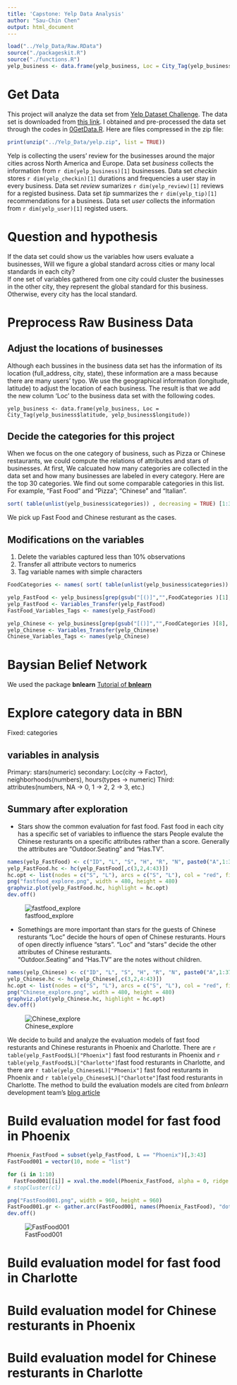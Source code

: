```yaml
---
title: 'Capstone: Yelp Data Analysis'
author: "Sau-Chin Chen"
output: html_document
---
```

```r
load("../Yelp_Data/Raw.RData")
source("./packageskit.R")
source("./functions.R")
yelp_business <- data.frame(yelp_business, Loc = City_Tag(yelp_business$latitude, yelp_business$longitude))
```

# Get Data

This project will analyze the data set from [Yelp Dataset Challenge](http://www.yelp.com/dataset_challenge). The data set is downloaded from [this link](https://d396qusza40orc.cloudfront.net/dsscapstone/dataset/yelp_dataset_challenge_academic_dataset.zip). I obtained and pre-processed the data set through the codes in [0GetData.R](0GetData.R). Here are files compressed in the zip file:

```r
print(unzip("../Yelp_Data/yelp.zip", list = TRUE))
```

Yelp is collecting the users' review for the businesses around the major cities across North America and Europe. Data set *business* collects the information from `r dim(yelp_business)[1]` businesses. Data set *checkin* stores `r dim(yelp_checkin)[1]` durations and frequencies a user stay in every business. Data set *review* sumarizes `r dim(yelp_review)[1]` reviews for a registed business. Data set *tip* summarizes the `r dim(yelp_tip)[1]` recommendations for a business. Data set *user* collects the information from  `r dim(yelp_user)[1]` registed users.


# Question and hypothesis

If the data set could show us the variables how users evaluate a businesses, Will we figure a global standard across cities or many local standards in each city?  
If one set of variables gathered from one city could cluster the businesses in the other city, they represent the global standard for this business. Otherwise, every city has the local standard. 

# Preprocess Raw Business Data
## Adjust the locations of businesses
Although each bussines in the business data set has the information of its location (full_address, city, state), these information are a mass because there are many users' typo. We use the geographical information (longitude, latitude) to adjust the location of each business. The result is that we add the new column 'Loc' to the business data set with the following codes.

```
yelp_business <- data.frame(yelp_business, Loc = City_Tag(yelp_business$latitude, yelp_business$longitude))
```

## Decide the categories for this project
When we focus on the one category of business, such as Pizza or Chinese restaurants, we could compute the relations of attributes and stars of businesses. At first, We calcuated how many categories are collected in the data set and how many businesses are labeled in every category. Here are the top 30 categories. We find out some comparable categories in this list. For example, "Fast Food" and "Pizza"; "Chinese" and "Italian".

```r
sort( table(unlist(yelp_business$categories)) , decreasing = TRUE) [1:30]
```

We pick up Fast Food and Chinese resturant as the cases.

## Modifications on the variables
1. Delete the variables captured less than 10% observations
2. Transfer all attribute vectors to numerics
3. Tag variable names with simple characters
```r
FoodCategories <- names( sort( table(unlist(yelp_business$categories)) , decreasing = TRUE) )[c(13,14,15,18,19,21,22,23,24,25)]

yelp_FastFood <- yelp_business[grep(gsub("[()]","",FoodCategories )[1], gsub("[()]","",yelp_business$categories) ),c("business_id","Loc","stars","hours", "review_count", "neighborhoods", "attributes")]
yelp_FastFood <- Variables_Transfer(yelp_FastFood)
FastFood_Variables_Tags <- names(yelp_FastFood)

yelp_Chinese <- yelp_business[grep(gsub("[()]","",FoodCategories )[8], gsub("[()]","",yelp_business$categories) ),c("business_id","Loc","stars","hours", "review_count", "neighborhoods", "attributes")]
yelp_Chinese <- Variables_Transfer(yelp_Chinese)
Chinese_Variables_Tags <- names(yelp_Chinese)
```

# Baysian Belief Network
We used the package **bnlearn**
[Tutorial of **bnlearn**](http://www.jstatsoft.org/v35/i03/)

# Explore category data in BBN

Fixed: categories

## variables in analysis
Primary: stars(numeric)
secondary: Loc(city -> Factor),  neighborhoods(numbers), hours(types -> numeric)
Third: attributes(numbers, NA -> 0, 1 -> 2, 2 -> 3, etc.)

## Summary after exploration
* Stars show the common evaluation for fast food.
Fast food in each city has a specific set of variables to influence the stars
People evalute the Chinese resturants on a specific attributes rather than a score. Generally the attributes are "Outdoor.Seating" and "Has.TV".

```r
names(yelp_FastFood) <- c("ID", "L", "S", "H", "R", "N", paste0("A",1:37))
yelp_FastFood.hc <- hc(yelp_FastFood[,c(3,2,4:43)])
hc.opt <- list(nodes = c("S", "L"), arcs = c("S", "L"), col = "red", fill = "grey")
png("fastfood_explore.png", width = 480, height = 480)
graphviz.plot(yelp_FastFood.hc, highlight = hc.opt)
dev.off()
```
![fastfood_explore](fastfood_explore.png)

* Somethings are more important than stars for the guests of Chinese resturants
"Loc" decide the hours of open of Chinese resturants. Hours of open directly influence "stars". "Loc" and "stars" decide the other attributes of Chinese resturants.  
"Outdoor.Seating" and "Has.TV" are the notes without children.

```r
names(yelp_Chinese) <- c("ID", "L", "S", "H", "R", "N", paste0("A",1:37))
yelp_Chinese.hc <- hc(yelp_Chinese[,c(3,2,4:43)])
hc.opt <- list(nodes = c("S", "L"), arcs = c("S", "L"), col = "red", fill = "grey")
png("Chinese_explore.png", width = 480, height = 480)
graphviz.plot(yelp_Chinese.hc, highlight = hc.opt)
dev.off()
```
![Chinese_explore](Chinese_explore.png)

We decide to build and analyze the evaluation models of fast food resturants and Chinese resturants in Phoenix and Charlotte. There are `r table(yelp_FastFood$L)["Phoenix"]` fast food resturants in Phoenix and `r table(yelp_FastFood$L)["Charlotte"]`fast food resturants in Charlotte, and there are `r table(yelp_Chinese$L)["Phoenix"]` fast food resturants in Phoenix and `r table(yelp_Chinese$L)["Charlotte"]`fast food resturants in Charlotte. The method to build the evaluation models are cited from *bnlearn* development team's [blog article]( http://www.bnlearn.com/research/genetics14/)

# Build evaluation model for fast food in Phoenix
```r
Phoenix_FastFood = subset(yelp_FastFood, L == "Phoenix")[,3:43]
FastFood001 = vector(10, mode = "list")

for (i in 1:10)
  FastFood001[[i]] = xval.the.model(Phoenix_FastFood, alpha = 0, ridge = FALSE)
# stopCluster(cl)

png("FastFood001.png", width = 960, height = 960)
FastFood001.gr <- gather.arc(FastFood001, names(Phoenix_FastFood), "dot", 0.01, enhanced = FALSE)
dev.off()
```
![FastFood001](FastFood001.png)


# Build evaluation model for fast food in Charlotte



# Build evaluation model for Chinese resturants in Phoenix



# Build evaluation model for Chinese resturants in Charlotte
